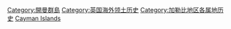 [[Category:開曼群島|Category:開曼群島]]
[[Category:英国海外领土历史|Category:英国海外领土历史]]
[[Category:加勒比地区各属地历史|Category:加勒比地区各属地历史]]
[[Category:各島嶼歷史|Cayman Islands]]